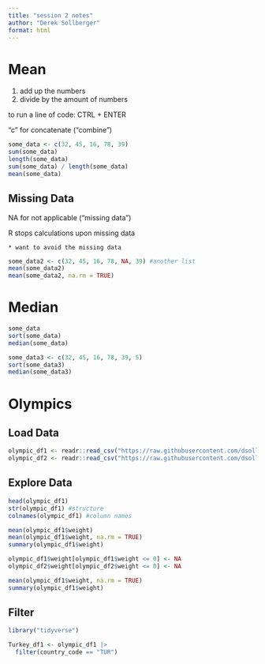 ```yaml
---
title: "session 2 notes"
author: "Derek Sollberger"
format: html
---
```


# Mean

1.  add up the numbers
2.  divide by the amount of numbers

to run a line of code: CTRL + ENTER

"c" for concatenate ("combine")

```r
some_data <- c(32, 45, 16, 78, 39)
sum(some_data)
length(some_data)
sum(some_data) / length(some_data)
mean(some_data)
```

## Missing Data

NA for not applicable ("missing data")

R stops calculations upon missing data

    * want to avoid the missing data

```r
some_data2 <- c(32, 45, 16, 78, NA, 39) #another list
mean(some_data2)
mean(some_data2, na.rm = TRUE)
```

# Median

```r
some_data
sort(some_data)
median(some_data)

some_data3 <- c(32, 45, 16, 78, 39, 5)
sort(some_data3)
median(some_data3)
```

# Olympics

## Load Data

```r
olympic_df1 <- readr::read_csv("https://raw.githubusercontent.com/dsollberger/sml201slides/main/posts/02_centrality/olympic_data.csv")
olympic_df2 <- readr::read_csv("https://raw.githubusercontent.com/dsollberger/sml201slides/main/posts/02_centrality/olympic_data2.csv")
```

## Explore Data

```r
head(olympic_df1)
str(olympic_df1) #structure
colnames(olympic_df1) #column names
```

```r
mean(olympic_df1$weight)
mean(olympic_df1$weight, na.rm = TRUE)
summary(olympic_df1$weight)
```

```r
olympic_df1$weight[olympic_df1$weight <= 0] <- NA
olympic_df2$weight[olympic_df2$weight <= 0] <- NA
```

```r
mean(olympic_df1$weight, na.rm = TRUE)
summary(olympic_df1$weight)
```

## Filter

```r
library("tidyverse")
```

```r
Turkey_df1 <- olympic_df1 |>
  filter(country_code == "TUR")
```








